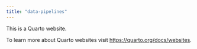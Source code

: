 ```yaml
---
title: "data-pipelines"
---
```


This is a Quarto website.

To learn more about Quarto websites visit <https://quarto.org/docs/websites>.
